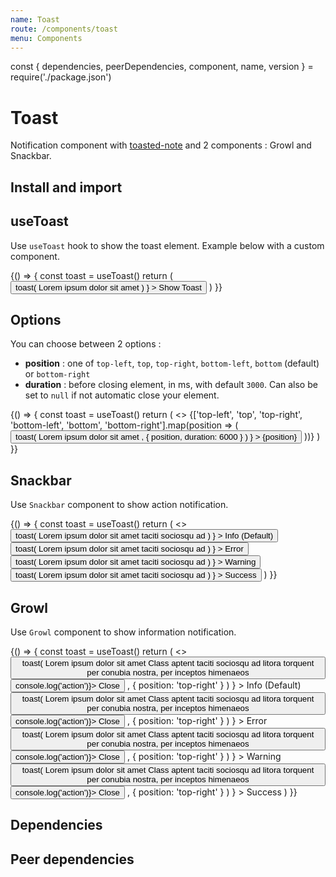 ```yaml
---
name: Toast
route: /components/toast
menu: Components
---
```


const { dependencies, peerDependencies, component, name, version } = require('./package.json')

# Toast

<TagVersion version={version} name={name} />

Notification component with [toasted-note](https://toasted-notes.netlify.com) and 2 components : Growl and Snackbar.

## Install and import

<Usage component={component} name={name} peerDependencies={peerDependencies} />

## useToast

Use `useToast` hook to show the toast element. Example below with a custom component.

<Playground>
  {() => {
    const toast = useToast()
    return (
      <Button
        onClick={() =>
          toast(
            <Box
              backgroundColor="light.900"
              borderWidth="1px"
              borderStyle="solid"
              borderColor="nude.300"
              borderRadius="sm"
              padding="sm"
            >
              Lorem ipsum dolor sit amet
            </Box>
          )
        }
      >
        Show Toast
      </Button>
    )
  }}
</Playground>

## Options

You can choose between 2 options :

- **position** : one of `top-left`, `top`, `top-right`, `bottom-left`, `bottom` (default) or `bottom-right`
- **duration** : before closing element, in ms, with default `3000`. Can also be set to `null` if not automatic close your element.

<Playground>
  {() => {
    const toast = useToast()
    return (
      <>
        {['top-left', 'top', 'top-right', 'bottom-left', 'bottom', 'bottom-right'].map(position => (
          <Button
            key={position}
            onClick={() =>
              toast(
                <Box
                  backgroundColor="light.900"
                  borderWidth="1px"
                  borderStyle="solid"
                  borderColor="nude.300"
                  borderRadius="sm"
                  padding="sm"
                >
                  Lorem ipsum dolor sit amet
                </Box>,
                { position, duration: 6000 }
              )
            }
          >
            {position}
          </Button>
        ))}
      </>
    )
}}

</Playground>

## Snackbar

Use `Snackbar` component to show action notification.

<Playground>
  {() => {
    const toast = useToast()
    return (
      <>
        <Button
          onClick={() =>
            toast(
              <Snackbar>
                <CelebrateIcon />
                <span>Lorem ipsum dolor sit amet taciti sociosqu ad</span>
              </Snackbar>
            )
          }
        >
          Info (Default)
        </Button>
        <Button
          onClick={() =>
            toast(
              <Snackbar variant="error">
                <NegativeIcon />
                <span>Lorem ipsum dolor sit amet taciti sociosqu ad</span>
              </Snackbar>
            )
          }
        >
          Error
        </Button>
        <Button
          onClick={() =>
            toast(
              <Snackbar variant="warning">
                <MegaphoneIcon />
                <span>Lorem ipsum dolor sit amet taciti sociosqu ad</span>
              </Snackbar>
            )
          }
        >
          Warning
        </Button>
        <Button
          onClick={() =>
            toast(
              <Snackbar variant="success">
                <CheckIcon />
                <span>Lorem ipsum dolor sit amet taciti sociosqu ad</span>
              </Snackbar>
            )
          }
        >
          Success
        </Button>
      </>
    )
  }}
</Playground>

## Growl

Use `Growl` component to show information notification.

<Playground>
  {() => {
    const toast = useToast()
    return (
      <>
        <Button
          onClick={() =>
            toast(
              <Growl>
                <Growl.Title>
                  <CelebrateIcon /> Lorem ipsum dolor sit amet
                </Growl.Title>
                Class aptent taciti sociosqu ad litora torquent per conubia nostra, per inceptos
                himenaeos
                <Growl.Action>
                  <Button size="sm" variant="secondary" onClick={() => console.log('action')}>
                    Close
                  </Button>
                </Growl.Action>
              </Growl>,
              { position: 'top-right' }
            )
          }
        >
          Info (Default)
        </Button>
        <Button
          onClick={() =>
            toast(
              <Growl>
                <Growl.Title variant="error">
                  <NegativeIcon /> Lorem ipsum dolor sit amet
                </Growl.Title>
                Class aptent taciti sociosqu ad litora torquent per conubia nostra, per inceptos
                himenaeos
                <Growl.Action>
                  <Button size="sm" variant="secondary-danger" onClick={() => console.log('action')}>
                    Close
                  </Button>
                </Growl.Action>
              </Growl>,
              { position: 'top-right' }
            )
          }
        >
          Error
        </Button>
        <Button
          onClick={() =>
            toast(
              <Growl>
                <Growl.Title variant="warning">
                  <MegaphoneIcon /> Lorem ipsum dolor sit amet
                </Growl.Title>
                Class aptent taciti sociosqu ad litora torquent per conubia nostra, per inceptos
                himenaeos
                <Growl.Action>
                  <Button size="sm" variant="secondary-warning" onClick={() => console.log('action')}>
                    Close
                  </Button>
                </Growl.Action>
              </Growl>,
              { position: 'top-right' }
            )
          }
        >
          Warning
        </Button>
        <Button
          onClick={() =>
            toast(
              <Growl>
                <Growl.Title variant="success">
                  <CheckIcon /> Lorem ipsum dolor sit amet
                </Growl.Title>
                Class aptent taciti sociosqu ad litora torquent per conubia nostra, per inceptos
                himenaeos
                <Growl.Action>
                  <Button size="sm" variant="secondary" onClick={() => console.log('action')}>
                    Close
                  </Button>
                </Growl.Action>
              </Growl>,
              { position: 'top-right' }
            )
          }
        >
          Success
        </Button>
      </>
    )
}}

</Playground>

## Dependencies

<Dependencies dependencies={dependencies} />

## Peer dependencies

<Dependencies dependencies={peerDependencies} />
